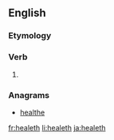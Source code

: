 ==English==

===Etymology===
{{suffix|en|heal|eth}}

===Verb===
{{head|en|verb form}}

# {{en-archaic third-person singular of|heal}}

===Anagrams===
* [[healthe#English|healthe]]

[[fr:healeth]]
[[li:healeth]]
[[ja:healeth]]